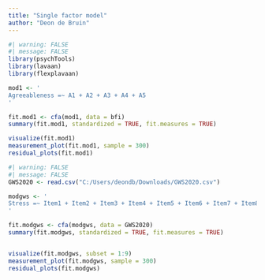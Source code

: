 ```yaml
---
title: "Single factor model"
author: "Deon de Bruin"
---
```


```r
#| warning: FALSE
#| message: FALSE
library(psychTools)
library(lavaan)
library(flexplavaan)

mod1 <- '
Agreeableness =~ A1 + A2 + A3 + A4 + A5
'

fit.mod1 <- cfa(mod1, data = bfi)
summary(fit.mod1, standardized = TRUE, fit.measures = TRUE)

visualize(fit.mod1)
measurement_plot(fit.mod1, sample = 300)
residual_plots(fit.mod1)
```

```r
#| warning: FALSE
#| message: FALSE
GWS2020 <- read.csv("C:/Users/deondb/Downloads/GWS2020.csv")

modgws <- '
Stress =~ Item1 + Item2 + Item3 + Item4 + Item5 + Item6 + Item7 + Item8 + Item9
'

fit.modgws <- cfa(modgws, data = GWS2020)
summary(fit.modgws, standardized = TRUE, fit.measures = TRUE)


visualize(fit.modgws, subset = 1:9)
measurement_plot(fit.modgws, sample = 300)
residual_plots(fit.modgws)
```
